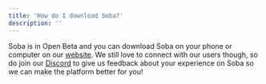 ```yaml
---
title: 'How do I download Soba?'
description: ''
---
```


Soba is in Open Beta and you can download Soba on your phone or computer on our [website](soba.xyz/downloads). We still love to connect with our users though, so do join our [Discord](https://discord.gg/JVRyTGPEHS) to give us feedback about your experience on Soba so we can make the platform better for you!
